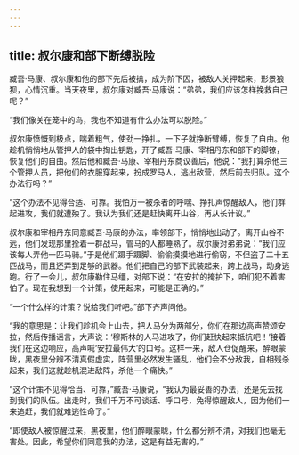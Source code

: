 ```yaml
---
---
---
```

title: 叔尔康和部下断缚脱险
---




臧吾·马康、叔尔康和他的部下先后被擒，成为阶下囚，被敌人关押起来，形景狼狈，心情沉重。当天夜里，叔尔康对臧吾·马康说：“弟弟，我们应该怎样挽救自己呢？”

“我们像关在笼中的鸟，我也不知道有什么办法可以脱险。”

叔尔康愤慨到极点，喘着粗气，使劲一挣扎，一下子就挣断臂缚，恢复了自由。他趁机悄悄地从管押人的袋中掏出钥匙，开了臧吾·马康、宰相丹东和部下的脚镣，恢复他们的自由。然后他和臧吾·马康、宰相丹东商议善后，他说：“我打算杀他三个管押人员，把他们的衣服穿起来，扮成罗马人，逃出敌营，然后前去归队。这个办法行吗？”

“这个办法不见得合适、可靠。我怕万一被杀者的呼喘、挣扎声惊醒敌人，他们群起进攻，我们就遭殃了。我认为我们还是赶快离开山谷，再从长计议。”

叔尔康和宰相丹东同意臧吾·马康的办法，率领部下，悄悄地出动了。离开山谷不远，他们发现那里拴着一群战马，管马的人都睡熟了。叔尔康对弟弟说：“我们应该每人弄他一匹马骑。”于是他们蹑手蹑脚、偷偷摸摸地进行偷窃，不但盗了二十五匹战马，而且还弄到足够的武器。他们把自己的部下武装起来，跨上战马，动身逃跑。行了一会儿，叔尔康勒住马缰，对部下说：“在安拉的掩护下，咱们犯不着害怕了。现在我想到一个计策，使用起来，可能是正确的。”

“一个什么样的计策？说给我们听吧。”部下齐声问他。

“我的意思是：让我们趁机会上山去，把人马分为两部分，你们在那边高声赞颂安拉，然后传播谣言，大声说：‘穆斯林的人马进攻了，你们赶快起来抵抗吧！’接着我们在这边响应，高声喊‘安拉最伟大’的口号。这样一来，敌人仓促醒来，醉眼蒙眬，黑夜里分辨不清真假虚实，阵营里必然发生骚乱，他们会不分敌我，自相残杀起来，我们这就趁机混进敌阵，杀他一个痛快。”

“这个计策不见得恰当、可靠，”臧吾·马康说，“我认为最妥善的办法，还是先去找到我们的队伍。出走时，我们千万不可谈话、呼口号，免得惊醒敌人，因为他们一来追赶，我们就难逃性命了。”

“即使敌人被惊醒过来，黑夜里，他们醉眼蒙眬，什么都分辨不清，对我们也毫无害处。因此，希望你们同意我的办法，这是有益无害的。”